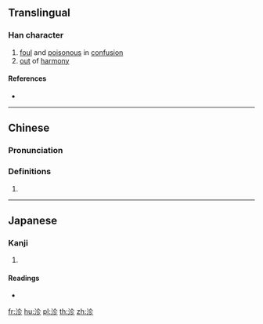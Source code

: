 ==Translingual==

===Han character===
{{Han char|rn=85|rad=水|as=05|sn=8|four=38122|canj=EOHH|ids=⿰氵㐱}}

# [[foul]] and [[poisonous]] in [[confusion]]
# [[out]] of [[harmony]]

====References====
* {{Han ref|kx=0613.100|dkj=17246|dj=1007.010|hdz=31589.050|uh=6CB4|ud=27828|bh=CD42|bd=52546}}

----

==Chinese==
{{zh-forms}}

===Pronunciation===
{{zh-pron
|m=lì
|c=leoi6
|mc=y
|oc=y
|ma=
|cat=a
}}

===Definitions===
{{zh-hanzi}}

# {{rfdef|lang=zh}}

----

==Japanese==

===Kanji===
{{ja-kanji|grade=|rs=水05}}

# {{defn|lang=ja|sort=水05}}

====Readings====
* {{ja-readings|on=[[れい]] (rei), [[らい]] (rai), [[てん]] (ten), [[でん]] (den)|kun=[[もこなう]] (mokonau)}}

[[fr:沴]]
[[hu:沴]]
[[pl:沴]]
[[th:沴]]
[[zh:沴]]